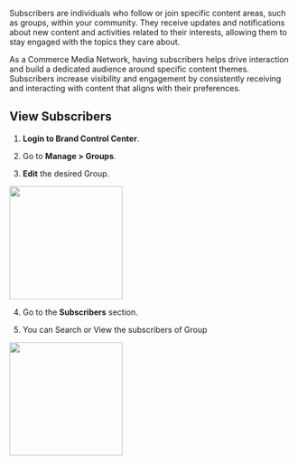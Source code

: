 Subscribers are individuals who follow or join specific content areas, such as groups, within your community. They receive updates and notifications about new content and activities related to their interests, allowing them to stay engaged with the topics they care about.

As a Commerce Media Network, having subscribers helps drive interaction and build a dedicated audience around specific content themes. Subscribers increase visibility and engagement by consistently receiving and interacting with content that aligns with their preferences.

## View Subscribers

1.  **Login to Brand Control Center**.
    
2.  Go to **Manage > Groups**.
    
3.  **Edit** the desired Group.
    

<img height="200" src="/visual-aids/retail_media/build/what_are_subscribers/1.jpg" />

4.  Go to the **Subscribers** section.
    
5.  You can Search or View the subscribers of Group
    

<img height="200" src="/visual-aids/retail_media/build/what_are_subscribers/2.jpg" />

